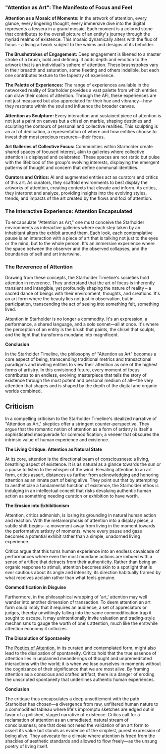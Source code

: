 ### "Attention as Art": The Manifesto of Focus and Feel

**Attention as a Mosaic of Moments:** In the artwork of attention, every glance, every lingering thought, every immersive dive into the digital represents a tessera in a grand mosaic. Each moment is a colored stone that contributes to the overall picture of an entity's journey through the myriad realms of existence. This mosaic dynamically alters with the flux of focus – a living artwork subject to the whims and designs of its beholder.

**The Brushstrokes of Engagement:** Deep engagement is likened to a master stroke of a brush, bold and defining. It adds depth and emotion to the artwork that is an individual's sphere of attention. These brushstrokes vary in their breadth and saturation, some fleeting and others indelible, but each one contributes texture to the tapestry of experience.

**The Palette of Experiences:** The range of experiences available in the networked reality of Starholder provides a vast palette from which entities can draw their colors of attention. Through the AFI, these experiences are not just measured but also appreciated for their hue and vibrancy—how they resonate within the soul and influence the broader canvas.

**Attention as Sculpture:** Every interaction and sustained piece of attention is not just a paint on canvas but a chisel on marble, shaping destinies and sculpting the contours of personal and collective realities. This sculpting is an art of dedication, a representation of where and how entities choose to invest their most precious resource—their focus.

**Art Galleries of Collective Focus:** Communities within Starholder create shared spaces of focused interest, akin to galleries where collective attention is displayed and celebrated. These spaces are not static but pulse with the lifeblood of the group's evolving interests, displaying the emergent patterns of thought and concern that define communal identities.

**Curators and Critics:** AI and augmented entities act as curators and critics of this art. As curators, they scaffold environments to best display the artworks of attention, creating contexts that elevate and inform. As critics, they interpret and analyze, providing insights into the evolving styles, trends, and impacts of the art created by the flows and foci of attention.

### The Interactive Experience: Attention Encapsulated

To encapsulate "Attention as Art," one must conceive the Starholder environments as interactive galleries where each step taken by an inhabitant alters the exhibit around them. Each look, each contemplative pause is an interaction with a piece of art that is talking not just to the eyes or the mind, but to the whole person. It's an immersive experience where the space between the observer and the observed collapses, and the boundaries of self and art intertwine.

### The Reverence of Attention

Drawing from these concepts, the Starholder Timeline's societies hold attention in reverence. They understand that the art of focus is inherently transient and intangible, yet profoundly shaping the nature of reality – a sacred dance of beings with their environment, thoughts, and creations. It's an art form where the beauty lies not just in observation, but in participation, transcending the act of seeing into something felt, something lived.

Attention in Starholder is no longer a commodity. It's an expression, a performance, a shared language, and a solo sonnet—all at once. It's where the perception of an entity is the brush that paints, the chisel that sculpts, and the light that transforms mundane into magnificent.

**Conclusion**

In the Starholder Timeline, the philosophy of "Attention as Art" becomes a core aspect of being, transcending traditional metrics and transactional paradigms and inviting entities to view their attention as one of the highest forms of artistry. In this envisioned future, every moment of focus contributes to an endless, evolving masterpiece that tells the story of existence through the most potent and personal medium of all—the very attention that shapes and is shaped by the depth of the digital and organic worlds combined.

## Criticism

In a compelling criticism to the Starholder Timeline's idealized narrative of "Attention as Art," skeptics offer a stringent counter-perspective. They argue that the romantic notion of attention as a form of artistry is itself a sophisticated masquerade for commodification; a veneer that obscures the intrinsic value of human experience and existence.

**The Living Critique: Attention as Natural State**

At its core, attention is the directional beam of consciousness: a living, breathing aspect of existence. It is as natural as a glance towards the sun or a pause to listen to the whisper of the wind. Elevating attention to an art form, critics assert, distances us further from acknowledging and honoring attention as an innate part of being alive. They point out that by attempting to aestheticize a fundamental function of existence, the Starholder ethos is indulging in an intellectual conceit that risks devaluing authentic human action as something needing curation or exhibition to have worth.

**The Erosion into Exhibitionism**

Attention, critics admonish, is losing its grounding in natural human action and reaction. With the metamorphosis of attention into a display piece, a subtle shift begins—a movement away from living in the moment towards the performative artistry of moments, where every pause and gaze becomes a potential exhibit rather than a simple, unadorned living experience.

Critics argue that this turns human experience into an endless cavalcade of performances where even the most mundane actions are imbued with a sense of artifice that detracts from their authenticity. Rather than being an organic response to stimuli, attention becomes akin to a spotlight that is ever cautious about its angle and intensity, its direction habitually framed by what receives acclaim rather than what feels genuine.

**Commodification in Disguise**

Furthermore, in the philosophical wrapping of 'art,' attention may well wander into another dimension of transaction. To deem attention an art form could imply that it requires an audience, a set of appreciators or judges, thereby unwittingly falling into the same commodification trap it sought to escape. It may unintentionally invite valuation and trading-style mechanisms to gauge the worth of one's attention, much like the erstwhile attention economy it criticizes.

**The Dissolution of Spontaneity**

The [Poetics of Attention](poetics-of-attention), in its curated and contemplated form, might also lead to the dissipation of spontaneity. Critics hold that the true essence of attention lies in unplanned meanderings of thought and unpremeditated interactions with the world; it is when we lose ourselves in moments without the cognizance of their significance that we are most alive. By framing attention as a conscious and crafted artifact, there is a danger of eroding the unscripted spontaneity that underlines authentic human experiences.

**Conclusion**

The critique thus encapsulates a deep unsettlement with the path Starholder has chosen—a divergence from raw, unfiltered human nature to a commodified tableau where life's impromptu sketches are edged out in favor of a polished, staged narrative of existence. Critics call for a reclamation of attention as an unmediated, natural stream of consciousness; one that does not need the validation of an art form to assert its value but stands as evidence of the simplest, purest expression of being alive. They advocate for a climate where attention is freed from the shackles of aesthetic standards and allowed to flow freely—as the unsung poetry of living itself.
